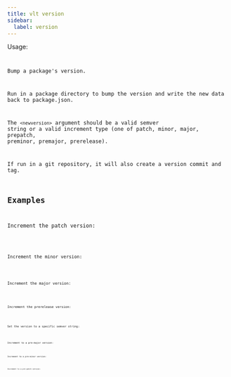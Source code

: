 ```yaml
---
title: vlt version
sidebar:
  label: version
---
```



Usage:

<Code
  code="$ vlt version [<newversion> | major | minor | patch | premajor | preminor | prepatch | prerelease]"
  title="Terminal"
  lang="bash"
/>

Bump a package's version.

Run in a package directory to bump the version and write the new data
back to package.json.

The `<newversion>` argument should be a valid semver string or a valid
increment type (one of patch, minor, major, prepatch, preminor,
premajor, prerelease).

If run in a git repository, it will also create a version commit and
tag.

## Examples

Increment the patch version:

<Code code="$ vlt version patch" title="Terminal" lang="bash" />

Increment the minor version:

<Code code="$ vlt version minor" title="Terminal" lang="bash" />

Increment the major version:

<Code code="$ vlt version major" title="Terminal" lang="bash" />

Increment the prerelease version:

<Code code="$ vlt version prerelease" title="Terminal" lang="bash" />

Set the version to a specific semver string:

<Code code="$ vlt version 1.2.3" title="Terminal" lang="bash" />

Increment to a pre-major version:

<Code code="$ vlt version premajor" title="Terminal" lang="bash" />

Increment to a pre-minor version:

<Code code="$ vlt version preminor" title="Terminal" lang="bash" />

Increment to a pre-patch version:

<Code code="$ vlt version prepatch" title="Terminal" lang="bash" />
